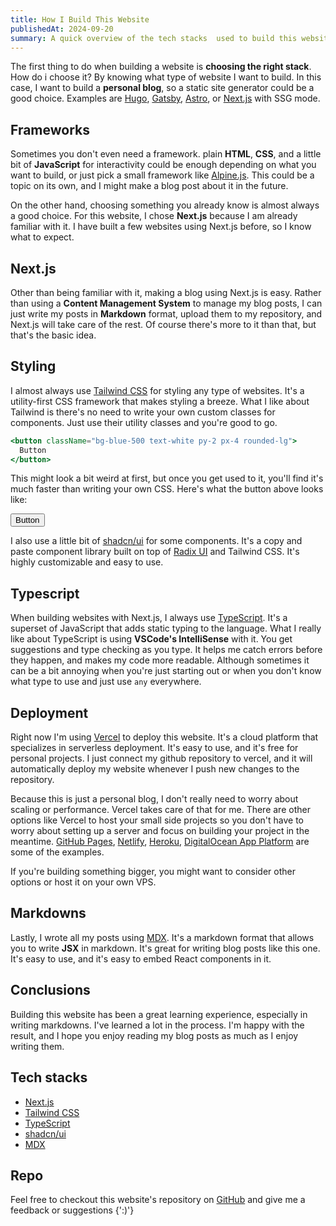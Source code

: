 ```yaml
---
title: How I Build This Website
publishedAt: 2024-09-20
summary: A quick overview of the tech stacks  used to build this website
---
```


The first thing to do when building a website is **choosing the right stack**. How do i choose it? By knowing what type of website I want to build. In this case, I want to build a **personal blog**, so a static site generator could be a good choice. Examples are [Hugo](https://gohugo.io/), [Gatsby](https://www.gatsbyjs.com/), [Astro](https://astro.build/), or [Next.js](https://nextjs.org/) with SSG mode.

## Frameworks

Sometimes you don't even need a framework. plain **HTML**, **CSS**, and a little bit of **JavaScript** for interactivity could be enough depending on what you want to build, or just pick a small framework like [Alpine.js](https://alpinejs.dev/). This could be a topic on its own, and I might make a blog post about it in the future.

On the other hand, choosing something you already know is almost always a good choice. For this website, I chose **Next.js** because I am already familiar with it. I have built a few websites using Next.js before, so I know what to expect.

## Next.js

Other than being familiar with it, making a blog using Next.js is easy. Rather than using a **Content Management System** to manage my blog posts, I can just write my posts in **Markdown** format, upload them to my repository, and Next.js will take care of the rest. Of course there's more to it than that, but that's the basic idea.

## Styling

I almost always use [Tailwind CSS](https://tailwindcss.com/) for styling any type of websites. It's a utility-first CSS framework that makes styling a breeze. What I like about Tailwind is there's no need to write your own custom classes for components. Just use their utility classes and you're good to go.

```jsx
<button className="bg-blue-500 text-white py-2 px-4 rounded-lg">
  Button
</button>
```

This might look a bit weird at first, but once you get used to it, you'll find it's much faster than writing your own CSS. Here's what the button above looks like:

<button className="not-prose bg-blue-500 text-white py-2 px-4 rounded-lg">
  Button
</button>

I also use a little bit of [shadcn/ui](https://ui.shadcn.com/) for some components. It's a copy and paste component library built on top of [Radix UI](https://www.radix-ui.com/) and Tailwind CSS. It's highly customizable and easy to use.

## Typescript

When building websites with Next.js, I always use [TypeScript](https://www.typescriptlang.org/). It's a superset of JavaScript that adds static typing to the language. What I really like about TypeScript is using **VSCode's IntelliSense** with it. You get suggestions and type checking as you type. It helps me catch errors before they happen, and makes my code more readable. Although sometimes it can be a bit annoying when you're just starting out or when you don't know what type to use and just use `any` everywhere.

## Deployment

Right now I'm using [Vercel](https://vercel.com/home) to deploy this website. It's a cloud platform that specializes in serverless deployment. It's easy to use, and it's free for personal projects. I just connect my github repository to vercel, and it will automatically deploy my website whenever I push new changes to the repository.

Because this is just a personal blog, I don't really need to worry about scaling or performance. Vercel takes care of that for me. There are other options like Vercel to host your small side projects so you don't have to worry about setting up a server and focus on building your project in the meantime. [GitHub Pages](https://pages.github.com/), [Netlify](https://www.netlify.com/), [Heroku](https://www.heroku.com/), [DigitalOcean App Platform](https://www.digitalocean.com/products/app-platform) are some of the examples.

If you're building something bigger, you might want to consider other options or host it on your own VPS.

## Markdowns

Lastly, I wrote all my posts using [MDX](https://mdxjs.com/). It's a markdown format that allows you to write **JSX** in markdown. It's great for writing blog posts like this one. It's easy to use, and it's easy to embed React components in it.

## Conclusions

Building this website has been a great learning experience, especially in writing markdowns. I've learned a lot in the process. I'm happy with the result, and I hope you enjoy reading my blog posts as much as I enjoy writing them.

## Tech stacks

- [Next.js](https://github.com/vercel/next.js)
- [Tailwind CSS](https://github.com/tailwindlabs/tailwindcss)
- [TypeScript](https://github.com/microsoft/TypeScript)
- [shadcn/ui](https://github.com/shadcn-ui/ui)
- [MDX](https://github.com/mdx-js/mdx/)

## Repo

Feel free to checkout this website's repository on [GitHub](https://github.com/ausathdzil/ausathikram) and give me a feedback or suggestions {':)'}
